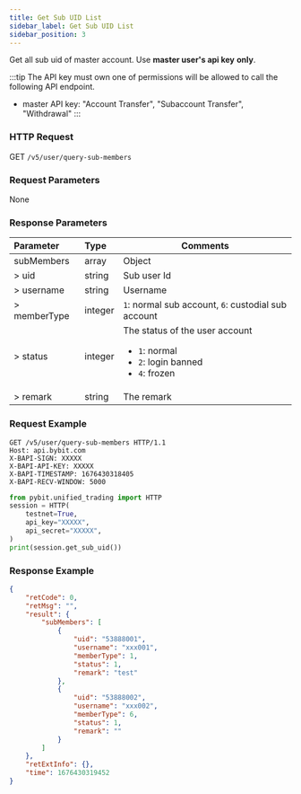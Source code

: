 ```yaml
---
title: Get Sub UID List
sidebar_label: Get Sub UID List
sidebar_position: 3
---
```

Get all sub uid of master account. Use **master user's api key** **only**.

:::tip
The API key must own one of permissions will be allowed to call the following API endpoint.
* master API key: "Account Transfer", "Subaccount Transfer", "Withdrawal"
:::

### HTTP Request
GET `/v5/user/query-sub-members`

### Request Parameters
None

### Response Parameters
| Parameter | Type | Comments|
|:----- |:-----|----- |
|subMembers |array |Object |
|> uid |string |Sub user Id |
|> username |string |Username|
|> memberType |integer |`1`: normal sub account, `6`: custodial sub account |
|> status |integer |The status of the user account<ul><li>`1`: normal</li><li>`2`: login banned</li><li>`4`: frozen </li></ul>|
|> remark |string |The remark |

### Request Example

<Tabs groupId="programming-languages">
<TabItem value="http" label="HTTP">

```http
GET /v5/user/query-sub-members HTTP/1.1
Host: api.bybit.com
X-BAPI-SIGN: XXXXX
X-BAPI-API-KEY: XXXXX
X-BAPI-TIMESTAMP: 1676430318405
X-BAPI-RECV-WINDOW: 5000
```

</TabItem>
<TabItem value="python" label="Python">

```python
from pybit.unified_trading import HTTP
session = HTTP(
    testnet=True,
    api_key="XXXXX",
    api_secret="XXXXX",
)
print(session.get_sub_uid())
```

</TabItem>
</Tabs>

### Response Example

```json
{
    "retCode": 0,
    "retMsg": "",
    "result": {
        "subMembers": [
            {
                "uid": "53888001",
                "username": "xxx001",
                "memberType": 1,
                "status": 1,
                "remark": "test"
            },
            {
                "uid": "53888002",
                "username": "xxx002",
                "memberType": 6,
                "status": 1,
                "remark": ""
            }
        ]
    },
    "retExtInfo": {},
    "time": 1676430319452
}
```
